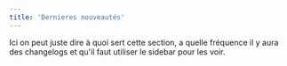 ```yaml
---
title: 'Dernieres nouveautés'
---
```


<Snippet file="wip.mdx" />

Ici on peut juste dire à quoi sert cette section, a quelle fréquence il y aura des changelogs et qu'il faut utiliser le sidebar pour les voir.
